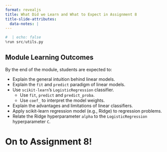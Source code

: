 ```yaml
---
format: revealjs
title: What Did we Learn and What to Expect in Assignment 8
title-slide-attributes:
  data-notes: |
---
```


```python
#  | echo: false
%run src/utils.py
```

## Module Learning Outcomes

By the end of the module, students are expected to:

- Explain the general intuition behind linear models.
- Explain the `fit` and `predict` paradigm of linear models.
- Use `scikit-learn`'s `LogisticRegression` classifier.
    - Use `fit`, `predict` and `predict_proba`.   
    - Use `coef_` to interpret the model weights.
- Explain the advantages and limitations of linear classifiers. 
- Apply scikit-learn regression model (e.g., Ridge) to regression problems.
- Relate the Ridge hyperparameter `alpha` to the `LogisticRegression` hyperparameter `C`.



# On to Assignment 8!
